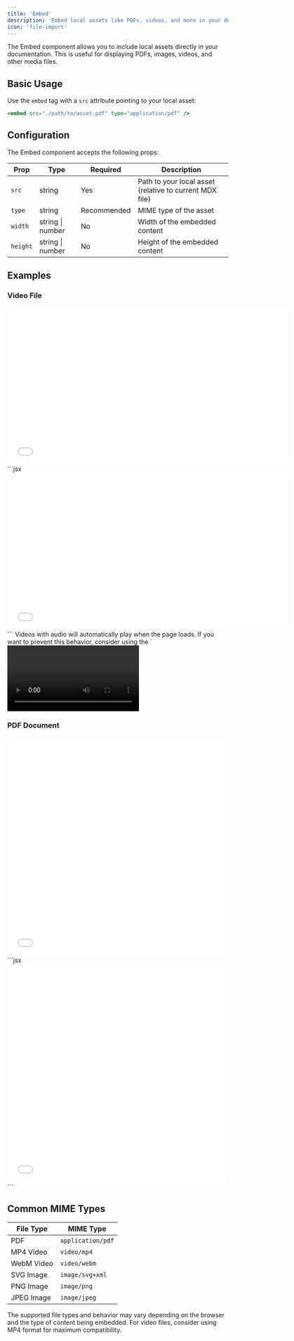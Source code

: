 ```yaml
---
title: 'Embed'
description: 'Embed local assets like PDFs, videos, and more in your documentation'
icon: 'file-import'
---
```


The Embed component allows you to include local assets directly in your documentation. This is useful for displaying PDFs, images, videos, and other media files.

## Basic Usage

Use the `embed` tag with a `src` attribute pointing to your local asset:

```jsx
<embed src="./path/to/asset.pdf" type="application/pdf" />
```

## Configuration

The Embed component accepts the following props:

| Prop | Type | Required | Description |
|------|------|----------|-------------|
| `src` | string | Yes | Path to your local asset (relative to current MDX file) |
| `type` | string | Recommended | MIME type of the asset |
| `width` | string \| number | No | Width of the embedded content |
| `height` | string \| number | No | Height of the embedded content |

## Examples

### Video File

<Tabs>
    <Tab title="Example">
        <embed 
            src="./growing-fern.mp4" 
            type="video/mp4"
            width="640"
            height="360"
        />
    </Tab>
    <Tab title="Markdown">
        ```jsx
        <embed 
            src="./growing-fern.mp4" 
            type="video/mp4"
            width="640"
            height="360"
        />
        ```
    </Tab>
</Tabs>

<Note>
    Videos with audio will automatically play when the page loads. If you want to prevent this behavior, consider using the `<video>` component instead, which provides more control over playback.
</Note>

### PDF Document

<Tabs>
    <Tab title="Example">
        <embed 
            src="./all-about-ferns.pdf" 
            type="application/pdf"
            width="100%"
            height="500px"
        />
    </Tab>
    <Tab title="Markdown">
        ```jsx
        <embed 
            src="./all-about-ferns.pdf" 
            type="application/pdf"
            width="100%"
            height="500px"
        />
        ```
    </Tab>
</Tabs>

## Common MIME Types

| File Type | MIME Type |
|-----------|-----------|
| PDF | `application/pdf` |
| MP4 Video | `video/mp4` |
| WebM Video | `video/webm` |
| SVG Image | `image/svg+xml` |
| PNG Image | `image/png` |
| JPEG Image | `image/jpeg` |

<Note>
    The supported file types and behavior may vary depending on the browser and the type of content being embedded. For video files, consider using MP4 format for maximum compatibility.
</Note>